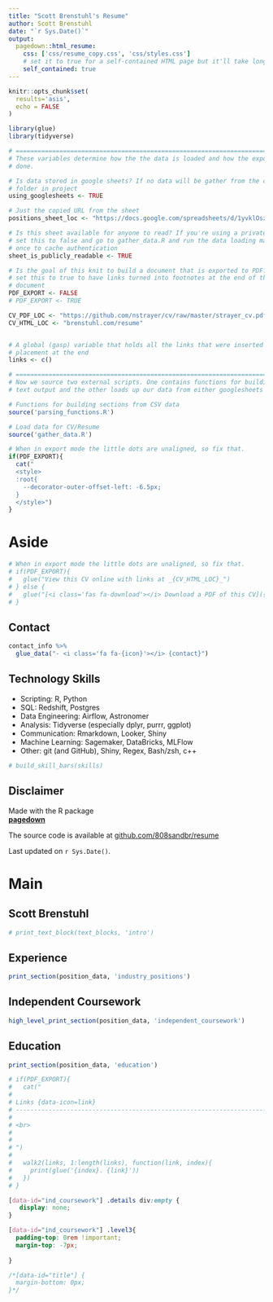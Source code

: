 ```yaml
---
title: "Scott Brenstuhl's Resume"
author: Scott Brenstuhl
date: "`r Sys.Date()`"
output:
  pagedown::html_resume:
    css: ['css/resume_copy.css', 'css/styles.css']
    # set it to true for a self-contained HTML page but it'll take longer to render
    self_contained: true
---
```



```r
knitr::opts_chunk$set(
  results='asis', 
  echo = FALSE
)

library(glue)
library(tidyverse)

# ======================================================================
# These variables determine how the the data is loaded and how the exports are
# done.

# Is data stored in google sheets? If no data will be gather from the csvs/
# folder in project
using_googlesheets <- TRUE

# Just the copied URL from the sheet
positions_sheet_loc <- "https://docs.google.com/spreadsheets/d/1yvklOszz8MbsHS71gl_wW0IJmskR3AKU08dVBjnLakc"

# Is this sheet available for anyone to read? If you're using a private sheet
# set this to false and go to gather_data.R and run the data loading manually
# once to cache authentication
sheet_is_publicly_readable <- TRUE

# Is the goal of this knit to build a document that is exported to PDF? If so
# set this to true to have links turned into footnotes at the end of the
# document
PDF_EXPORT <- FALSE
# PDF_EXPORT <- TRUE

CV_PDF_LOC <- "https://github.com/nstrayer/cv/raw/master/strayer_cv.pdf"
CV_HTML_LOC <- "brenstuhl.com/resume"


# A global (gasp) variable that holds all the links that were inserted for
# placement at the end
links <- c()

# ======================================================================
# Now we source two external scripts. One contains functions for building the
# text output and the other loads up our data from either googlesheets or csvs

# Functions for building sections from CSV data
source('parsing_functions.R') 

# Load data for CV/Resume
source('gather_data.R')
```



```r
# When in export mode the little dots are unaligned, so fix that. 
if(PDF_EXPORT){
  cat("
  <style>
  :root{
    --decorator-outer-offset-left: -6.5px;
  }
  </style>")
}
```


Aside
================================================================================


<!-- ![logo](logo.png){width=100%} -->

```r
# When in export mode the little dots are unaligned, so fix that. 
# if(PDF_EXPORT){
#   glue("View this CV online with links at _{CV_HTML_LOC}_")
# } else {
#   glue("[<i class='fas fa-download'></i> Download a PDF of this CV]({CV_PDF_LOC})")
# }
```

Contact {#contact}
--------------------------------------------------------------------------------

```r
contact_info %>% 
  glue_data("- <i class='fa fa-{icon}'></i> {contact}")
```


Technology Skills {#skills}
--------------------------------------------------------------------------------

- <i class="fas fa-pen-nib"></i> Scripting: R, Python
- <i class="fa fa-database"></i> SQL: Redshift, Postgres
- <i class="fas fa-wrench"></i> Data Engineering: Airflow, Astronomer
- <i class="fas fa-chart-bar"></i> Analysis: Tidyverse (especially dplyr, purrr, ggplot)
- <i class="far fa-comments"></i> Communication: Rmarkdown, Looker, Shiny 
- <i class="fas fa-cogs"></i> Machine Learning: Sagemaker, DataBricks, MLFlow
- <i class="fas fa-terminal"></i> Other: git (and GitHub), Shiny, Regex, Bash/zsh, c++


```r
# build_skill_bars(skills)
```

Disclaimer {#disclaimer}
--------------------------------------------------------------------------------

Made with the R package </br> [**pagedown**](https://github.com/rstudio/pagedown)  

The source code is available at [github.com/808sandbr/resume](https://github.com/808sandbr/resume)

Last updated on `r Sys.Date()`.


Main
================================================================================

Scott Brenstuhl {#title}
--------------------------------------------------------------------------------

```r
# print_text_block(text_blocks, 'intro')
```


Experience {data-icon=laptop}
--------------------------------------------------------------------------------

```r
print_section(position_data, 'industry_positions')
```

Independent Coursework {data-icon=book data-concise=true #ind_coursework}
--------------------------------------------------------------------------------

```r
high_level_print_section(position_data, 'independent_coursework')
```

Education {data-icon=graduation-cap data-concise=true}
--------------------------------------------------------------------------------

```r
print_section(position_data, 'education')
```



```r
# if(PDF_EXPORT){
#   cat("
#   
# Links {data-icon=link}
# --------------------------------------------------------------------------------
# 
# <br>
# 
# 
# ")
#   
#   walk2(links, 1:length(links), function(link, index){
#     print(glue('{index}. {link}'))
#   })
# }
```

```css
[data-id="ind_coursework"] .details div:empty {
   display: none;
} 

[data-id="ind_coursework"] .level3{
  padding-top: 0rem !important;
  margin-top: -7px;
  
}

/*[data-id="title"] {
  margin-bottom: 0px;
}*/

```
